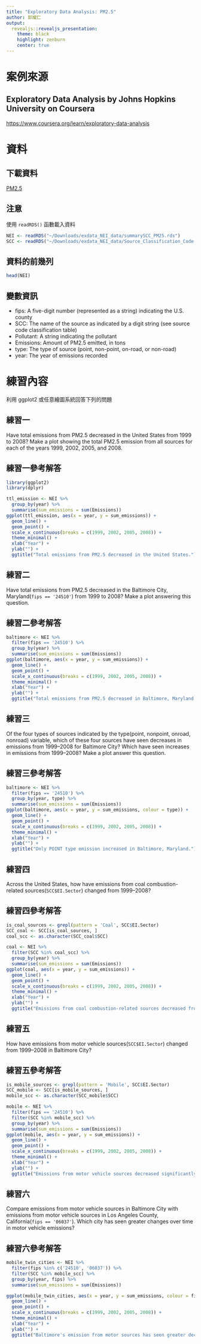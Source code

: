 ```yaml
---
title: "Exploratory Data Analysis: PM2.5"
author: 郭耀仁
output: 
  revealjs::revealjs_presentation:
    theme: black
    highlight: zenburn
    center: true
---
```


# 案例來源

## Exploratory Data Analysis by Johns Hopkins University on Coursera

<https://www.coursera.org/learn/exploratory-data-analysis>

# 資料

## 下載資料

[PM2.5](https://storage.googleapis.com/jhu_coursera_data/exdata_NEI_data.zip)

## 注意

使用 `readRDS()` 函數載入資料

```r
NEI <- readRDS("~/Downloads/exdata_NEI_data/summarySCC_PM25.rds")
SCC <- readRDS("~/Downloads/exdata_NEI_data/Source_Classification_Code.rds")
```

## 資料的前幾列

```r
head(NEI)
```

## 變數資訊

- fips: A five-digit number (represented as a string) indicating the U.S. county
- SCC: The name of the source as indicated by a digit string (see source code classification table)
- Pollutant: A string indicating the pollutant
- Emissions: Amount of PM2.5 emitted, in tons
- type: The type of source (point, non-point, on-road, or non-road)
- year: The year of emissions recorded

# 練習內容

利用 ggplot2 或任意繪圖系統回答下列的問題

## 練習一

Have total emissions from PM2.5 decreased in the United States from 1999 to 2008? Make a plot showing the total PM2.5 emission from all sources for each of the years 1999, 2002, 2005, and 2008.

## 練習一參考解答

```r
library(ggplot2)
library(dplyr)
```

```r
ttl_emission <- NEI %>%
  group_by(year) %>%
  summarise(sum_emissions = sum(Emissions))
ggplot(ttl_emission, aes(x = year, y = sum_emissions)) +
  geom_line() +
  geom_point() +
  scale_x_continuous(breaks = c(1999, 2002, 2005, 2008)) +
  theme_minimal() +
  xlab("Year") +
  ylab("") +
  ggtitle("Total emissions from PM2.5 decreased in the United States.")
```

## 練習二

Have total emissions from PM2.5 decreased in the Baltimore City, Maryland(`fips == '24510'`) from 1999 to 2008? Make a plot answering this question.

## 練習二參考解答

```r
baltimore <- NEI %>%
  filter(fips == '24510') %>%
  group_by(year) %>%
  summarise(sum_emissions = sum(Emissions))
ggplot(baltimore, aes(x = year, y = sum_emissions)) +
  geom_line() +
  geom_point() +
  scale_x_continuous(breaks = c(1999, 2002, 2005, 2008)) +
  theme_minimal() +
  xlab("Year") +
  ylab("") +
  ggtitle("Total emissions from PM2.5 decreased in Baltimore, Maryland.")
```

## 練習三

Of the four types of sources indicated by the type(point, nonpoint, onroad, nonroad) variable, which of these four sources have seen decreases in emissions from 1999–2008 for Baltimore City? Which have seen increases in emissions from 1999–2008? Make a plot answer this question.

## 練習三參考解答

```r
baltimore <- NEI %>%
  filter(fips == '24510') %>%
  group_by(year, type) %>%
  summarise(sum_emissions = sum(Emissions))
ggplot(baltimore, aes(x = year, y = sum_emissions, colour = type)) +
  geom_line() +
  geom_point() +
  scale_x_continuous(breaks = c(1999, 2002, 2005, 2008)) +
  theme_minimal() +
  xlab("Year") +
  ylab("") +
  ggtitle("Only POINT type emission increased in Baltimore, Maryland.")
```

## 練習四

Across the United States, how have emissions from coal combustion-related sources(`SCC$EI.Sector`) changed from 1999–2008?

## 練習四參考解答

```r
is_coal_sources <- grepl(pattern = 'Coal', SCC$EI.Sector)
SCC_coal <- SCC[is_coal_sources, ]
coal_scc <- as.character(SCC_coal$SCC)

coal <- NEI %>%
  filter(SCC %in% coal_scc) %>%
  group_by(year) %>%
  summarise(sum_emissions = sum(Emissions))
ggplot(coal, aes(x = year, y = sum_emissions)) +
  geom_line() +
  geom_point() +
  scale_x_continuous(breaks = c(1999, 2002, 2005, 2008)) +
  theme_minimal() +
  xlab("Year") +
  ylab("") +
  ggtitle("Emissions from coal combustion-related sources decreased from 1999–2008.")
```

## 練習五

How have emissions from motor vehicle sources(`SCC$EI.Sector`) changed from 1999–2008 in Baltimore City?

## 練習五參考解答

```r
is_mobile_sources <- grepl(pattern = 'Mobile', SCC$EI.Sector)
SCC_mobile <- SCC[is_mobile_sources, ]
mobile_scc <- as.character(SCC_mobile$SCC)

mobile <- NEI %>%
  filter(fips == '24510') %>%
  filter(SCC %in% mobile_scc) %>%
  group_by(year) %>%
  summarise(sum_emissions = sum(Emissions))
ggplot(mobile, aes(x = year, y = sum_emissions)) +
  geom_line() +
  geom_point() +
  scale_x_continuous(breaks = c(1999, 2002, 2005, 2008)) +
  theme_minimal() +
  xlab("Year") +
  ylab("") +
  ggtitle("Emissions from motor vehicle sources decreased significantly from 1999-2002,\nbut bounced a bit in the next 6 years.")
```

## 練習六

Compare emissions from motor vehicle sources in Baltimore City with emissions from motor vehicle sources in Los Angeles County, California(`fips == '06037'`). Which city has seen greater changes over time in motor vehicle emissions?

## 練習六參考解答

```r
mobile_twin_cities <- NEI %>%
  filter(fips %in% c('24510', '06037')) %>%
  filter(SCC %in% mobile_scc) %>%
  group_by(year, fips) %>%
  summarise(sum_emissions = sum(Emissions))

ggplot(mobile_twin_cities, aes(x = year, y = sum_emissions, colour = fips)) +
  geom_line() +
  geom_point() +
  scale_x_continuous(breaks = c(1999, 2002, 2005, 2008)) +
  theme_minimal() +
  xlab("Year") +
  ylab("") +
  ggtitle("Baltimore's emission from motor sources has seen greater decrease than Los Angelas.")
```